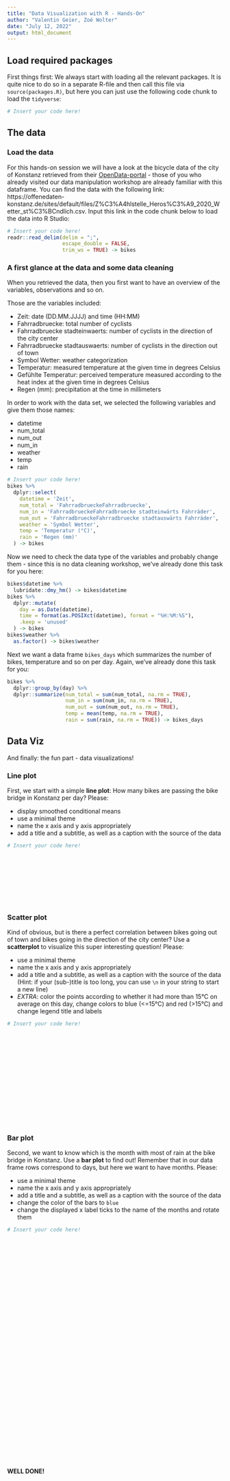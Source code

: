 ```yaml
---
title: "Data Visualization with R - Hands-On"
author: "Valentin Geier, Zoé Wolter"
date: "July 12, 2022"
output: html_document
---
```



## Load required packages
First things first: We always start with loading all the relevant packages. It is quite nice to do so in a separate R-file and then call this file via `source(packages.R)`, but here you can just use the following code chunk to load the `tidyverse`: 

```r
# Insert your code here!

```

## The data

### Load the data
For this hands-on session we will have a look at the bicycle data of the city of Konstanz retrieved from their [OpenData-portal](https://offenedaten-konstanz.de) - those of you who already visited our data manipulation workshop are already familiar with this dataframe. You can find the data with the following link: https://offenedaten-konstanz.de/sites/default/files/Z%C3%A4hlstelle_Heros%C3%A9_2020_Wetter_st%C3%BCndlich.csv. Input this link in the code chunk below to load the data into R Studio: 

```r
# Insert your code here!
readr::read_delim(delim = ";", 
                  escape_double = FALSE, 
                  trim_ws = TRUE) -> bikes
```

### A first glance at the data and some data cleaning

When you retrieved the data, then you first want to have an overview of the variables, observations and so on. 

Those are the variables included: 

- Zeit: date (DD.MM.JJJJ) and time (HH:MM)
- Fahrradbruecke: total number of cyclists
- Fahrradbruecke stadteinwaerts: number of cyclists in the direction of the city center 
- Fahrradbruecke stadtauswaerts: number of cyclists in the direction out of town
- Symbol Wetter: weather categorization 
- Temperatur: measured temperature at the given time in degrees Celsius 
- Gefühlte Temperatur: perceived temperature measured according to the heat index at the given time in degrees Celsius
- Regen (mm): precipitation at the time in millimeters

In order to work with the data set, we selected the following variables and give them those names: 

- datetime
- num_total
- num_out
- num_in
- weather
- temp
- rain

```r
# Insert your code here!
bikes %>%
  dplyr::select(
    datetime = 'Zeit',
    num_total = 'FahrradbrueckeFahrradbruecke',
    num_in = 'FahrradbrueckeFahrradbruecke stadteinwärts Fahrräder',
    num_out = 'FahrradbrueckeFahrradbruecke stadtauswärts Fahrräder',
    weather = 'Symbol Wetter',
    temp = 'Temperatur (°C)',
    rain = 'Regen (mm)'
  ) -> bikes
```

Now we need to check the data type of the variables and probably change them - since this is no data cleaning workshop, we've already done this task for you here:

```r
bikes$datetime %>%
  lubridate::dmy_hm() -> bikes$datetime
bikes %>%
  dplyr::mutate(
    day = as.Date(datetime),
    time = format(as.POSIXct(datetime), format = "%H:%M:%S"),
    .keep = 'unused'
  ) -> bikes
bikes$weather %>%
  as.factor() -> bikes$weather
```

Next we want a data frame `bikes_days` which summarizes the number of bikes, temperature and so on per day. Again, we've already done this task for you:

```r
bikes %>%
  dplyr::group_by(day) %>%
  dplyr::summarize(num_total = sum(num_total, na.rm = TRUE),
                   num_in = sum(num_in, na.rm = TRUE),
                   num_out = sum(num_out, na.rm = TRUE),
                   temp = mean(temp, na.rm = TRUE),
                   rain = sum(rain, na.rm = TRUE)) -> bikes_days
```


## Data Viz

And finally: the fun part - data visualizations! 

### Line plot

First, we start with a simple **line plot**: How many bikes are passing the bike bridge in Konstanz per day? Please: 

- display smoothed conditional means
- use a minimal theme 
- name the x axis and y axis appropriately 
- add a title and a subtitle, as well as a caption with the source of the data

```r
# Insert your code here!











```


### Scatter plot

Kind of obvious, but is there a perfect correlation between bikes going out of town and bikes going in the direction of the city center? Use a **scatterplot** to visualize this super interesting question! Please: 

- use a minimal theme 
- name the x axis and y axis appropriately 
- add a title and a subtitle, as well as a caption with the source of the data (Hint: if your (sub-)title is too long, you can use `\n` in your string to start a new line)
- _EXTRA_: color the points according to whether it had more than 15°C on average on this day, change colors to blue (<=15°C) and red (>15°C) and change legend title and labels

```r
# Insert your code here!















 
```


### Bar plot

Second, we want to know which is the month with most of rain at the bike bridge in Konstanz. Use a **bar plot** to find out! Remember that in our data frame rows correspond to days, but here we want to have months. Please: 

- use a minimal theme 
- name the x axis and y axis appropriately 
- add a title and a subtitle, as well as a caption with the source of the data
- change the color of the bars to `blue`
- change the displayed x label ticks to the name of the months and rotate them 

```r
# Insert your code here!








































```


**WELL DONE!**